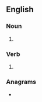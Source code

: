 ==English==

===Noun===
{{head|en|noun form}}

# {{plural of|underbet|lang=en}}

===Verb===
{{head|en|verb form}}

# {{en-third-person singular of|underbet}}

===Anagrams===
* {{anagrams|en|a=bdeenrstu|burdenest|sub tender|subrented|subtender}}
